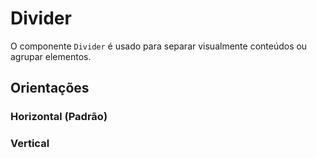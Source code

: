 
<Meta of={DividerStories} />

# Divider

O componente `Divider` é usado para separar visualmente conteúdos ou agrupar elementos.

<Primary />

<Controls />

## Orientações

### Horizontal (Padrão)
<Canvas of={DividerStories.Default} />

### Vertical
<Canvas of={DividerStories.Vertical} />
